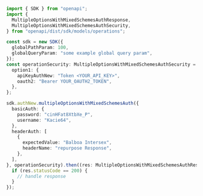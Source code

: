 ```typescript showLineNumbers copy filename="Multiple Options With Mixed Schemes Auth usage example"
import { SDK } from "openapi";
import {
  MultipleOptionsWithMixedSchemesAuthResponse,
  MultipleOptionsWithMixedSchemesAuthSecurity,
} from "openapi/dist/sdk/models/operations";

const sdk = new SDK({
  globalPathParam: 100,
  globalQueryParam: "some example global query param",
});
const operationSecurity: MultipleOptionsWithMixedSchemesAuthSecurity = {
  option1: {
    apiKeyAuthNew: "Token <YOUR_API_KEY>",
    oauth2: "Bearer YOUR_OAUTH2_TOKEN",
  },
};

sdk.authNew.multipleOptionsWithMixedSchemesAuth({
  basicAuth: {
    password: "cinHFat8XtbXe_P",
    username: "Kacie64",
  },
  headerAuth: [
    {
      expectedValue: "Balboa Intersex",
      headerName: "repurpose Response",
    },
  ],
}, operationSecurity).then((res: MultipleOptionsWithMixedSchemesAuthResponse) => {
  if (res.statusCode == 200) {
    // handle response
  }
});
```
